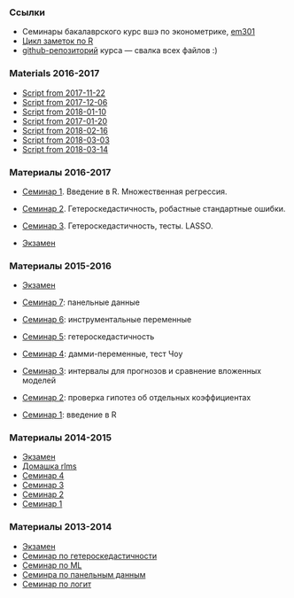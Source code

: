 ### Ссылки

* Семинары бакалаврского курс вшэ по эконометрике, [em301](http://bdemeshev.github.io/em301/)
* [Цикл заметок по R](http://bdemeshev.github.io/r_cycle/)
* [github-репозиторий](https://github.com/bdemeshev/em601) курса — свалка всех файлов :)

###  Materials 2016-2017

* [Script from 2017-11-22](https://github.com/bdemeshev/em601/raw/master/2017/seminar_2017_11_22.R)
* [Script from 2017-12-06](https://github.com/bdemeshev/em601/raw/master/2017/seminar_2017_12_06.R)
* [Script from 2018-01-10](https://github.com/bdemeshev/em601/raw/master/2017/seminar_2018_01_10.R)
* [Script from 2017-01-20](https://github.com/bdemeshev/em601/raw/master/2017/seminar_2018_01_20/report_demo.Rmd)
* [Script from 2018-02-16](https://github.com/bdemeshev/em601/raw/master/2017/seminar_2018_02_16.R)
* [Script from 2018-03-03](https://github.com/bdemeshev/em601/raw/master/2017/seminar_2018_03_03.R)
* [Script from 2018-03-14](https://github.com/bdemeshev/em601/raw/master/2017/seminar_2018_03_14.R)




###  Материалы 2016-2017

* [Семинар 1](https://github.com/bdemeshev/em601/raw/master/2016/sem_01.R). Введение в R. Множественная регрессия.
* [Семинар 2](https://github.com/bdemeshev/em601/raw/master/2016/sem_hetero.R). Гетероскедастичность, робастные стандартные ошибки.
* [Семинар 3](https://github.com/bdemeshev/em601/raw/master/2016/sem_hetero2.R). Гетероскедастичность, тесты. LASSO.

* [Экзамен](https://github.com/bdemeshev/em601/raw/master/2016/exam/binst_metrics_16.pdf)


###  Материалы 2015-2016

* [Экзамен](https://github.com/bdemeshev/em601/raw/master/2015/exam/binst_metrics_15.pdf)

* [Семинар 7](https://github.com/bdemeshev/em601/raw/master/2015/sem_07_panel.R): панельные данные

* [Семинар 6](https://github.com/bdemeshev/em601/raw/master/2015/sem_06x_iv.R): инструментальные переменные

* [Семинар 5](https://github.com/bdemeshev/em601/raw/master/2015/sem_06_hetero.R): гетероскедастичность

* [Семинар 4](https://github.com/bdemeshev/em601/raw/master/2015/sem_04_chow_test.R): дамми-переменные, тест Чоу
* [Семинар 3](https://github.com/bdemeshev/em601/raw/master/2015/sem_03.R): интервалы для прогнозов и сравнение вложенных моделей
* [Семинар 2](https://github.com/bdemeshev/em601/raw/master/2015/sem_02.R): проверка гипотез об отдельных коэффициентах 
* [Семинар 1](https://github.com/bdemeshev/em601/raw/master/2015/sem_01.R): введение в R

###  Материалы 2014-2015

* [Экзамен](https://github.com/bdemeshev/em601/raw/master/2014/binst_exam/binst_metrics_14.pdf)
* [Домашка rlms](https://github.com/bdemeshev/em601/raw/master/2014/binst_ht_rlms/binst_ht_rlms.pdf)
* [Семинар 4](https://github.com/bdemeshev/em601/raw/master/2014/binst_sem_04.R)
* [Семинар 3](https://github.com/bdemeshev/em601/raw/master/2014/binst_sem_03.R)
* [Семинар 2](https://github.com/bdemeshev/em601/raw/master/2014/binst_sem_02.R)
* [Семинар 1](https://github.com/bdemeshev/em601/raw/master/2014/binst_sem_01/binst_sem_01.R)

###  Материалы 2013-2014

* [Экзамен](https://github.com/bdemeshev/em601/raw/master/2013/binst_metrix_exam_14/binst_metr_exam_14.pdf)
* [Семинар по гетероскедастичности](https://github.com/bdemeshev/em601/raw/master/2013/binst_hetero.R)
* [Семинар по ML](https://github.com/bdemeshev/em601/raw/master/2013/binst_ml_one.R)
* [Семинра по панельным данным](https://github.com/bdemeshev/em601/raw/master/2013/binst_panel.R)
* [Семинар по логит](https://github.com/bdemeshev/em601/raw/master/2013/binst_logit.R)

